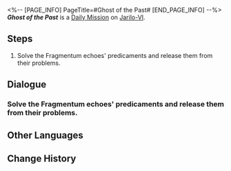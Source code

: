 <%-- [PAGE_INFO]
PageTitle=#Ghost of the Past#
[END_PAGE_INFO] --%>
{{Stub|Dialogue.}}
{{Mission Infobox
|id            = 3011607
|title         = 
|image         = <!--Mission Ghost of the Past.png-->
|type          = Daily
|event_name    = 
|chapter       = 
|requirements  = 
|summary       = <!--official mission summary from Fate's Atlas-->
|characters    = Nervous Man; Trailblazer
|startLocation = [[Jarilo-VI]] - [[Rivet Town]]
|world         = Jarilo-VI
|area          = Rivet Town
|prev          = 
|next          = 
|exp           = 
|credits       = 5000
|stellarJade   = 
|other         = {{Card List|}}
}}
'''''Ghost of the Past''''' is a [[Daily Mission]] on [[Jarilo-VI]].

==Steps==
# Solve the Fragmentum echoes' predicaments and release them from their problems.

<!--
==Gameplay Notes==

--><!--
==Trial Character==

-->
==Dialogue==
{{Stub Dialogue}}
===Solve the Fragmentum echoes' predicaments and release them from their problems.===
{{Mission Description|type=daily|location=Rivet Town|Some Silvermane Guard patrols spotted illusory echoes in the Fragmentum who are stuck inside due to unfinished businesses. Help them.<br />The nervous man seems to be plotting something...}}
{{Dialogue Start}}
:{{tx}}
{{Dialogue End}}

==Other Languages==
{{Other Languages
|en   = Ghost of the Past
|zhs  = 过去之灵
|zht  = 過去之靈
|ja   = 過去の霊
|ko   = 과거의 영혼
|es   = Un fantasma del pasado
|fr   = Fantôme du passé
|ru   = Призрак прошлого
|th   = วิญญาณจากอดีต
|vi   = Linh Hồn Xưa Cũ
|de   = Geist aus der Vergangenheit
|id   = Hantu dari Masa Lalu
|pt   = Fantasma do Passado
}}

==Change History==
{{Change History|1.0}}
